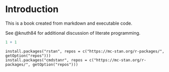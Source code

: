 # Introduction

This is a book created from markdown and executable code.

See @knuth84 for additional discussion of literate programming.

```r
1 + 1
```

```         
install.packages("rstan", repos = c("https://mc-stan.org/r-packages/", getOption("repos")))
install.packages("cmdstanr", repos = c("https://mc-stan.org/r-packages/", getOption("repos")))
```
